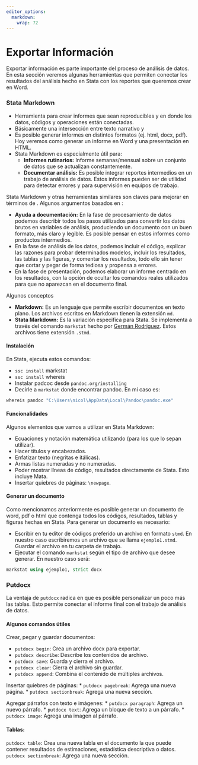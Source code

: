 ```yaml
---
editor_options:
  markdown:
    wrap: 72
---
```



# Exportar Información

Exportar información es parte importante del proceso de análisis de datos. En esta sección veremos algunas herramientas que permiten conectar los resultados del análisis hecho en Stata con los reportes que queremos crear en Word. 

### Stata Markdown

* Herramienta para crear informes que sean reproducibles y en donde los datos, códigos y operaciones están conectadas.  
* Básicamente una intersección entre texto narrativo y
* Es posible generar informes en distintos formatos (ej. html, docx, pdf). Hoy veremos como generar un informe en Word y una presentación en HTML. 
* Stata Markdown es especialmente útil para: 
  + **Informes rutinarios:** Informe semanas/mensual sobre un conjunto de datos que se actualizan constantemente. 
  + **Documentar análisis:** Es posible integrar reportes intermedios en un trabajo de análisis de datos. Estos informes pueden ser de utilidad para detectar errores y para supervisión en equipos de trabajo. 
        
Stata Markdown y otras herramientas similares son claves para mejorar en términos de \alert{reproducibilidad}. Algunos argumentos basados en \cite{rodriguez2017literate}:

* **Ayuda a documentación:** En la fase de procesamiento de datos podemos describir todos los pasos utilizados para convertir los datos brutos en variables de análisis, produciendo un documento con un buen formato, más claro y legible. Es posible pensar en estos informes como productos intermedios.
* En la fase de análisis de los datos, podemos incluir el código, explicar las razones para probar determinados modelos, incluir los resultados, las tablas y las figuras, y comentar los resultados, todo ello sin tener que cortar y pegar de forma tediosa y propensa a errores.
* En la fase de presentación, podemos elaborar un informe centrado en los resultados, con la opción de ocultar los comandos reales utilizados para que no aparezcan en el documento final.

Algunos conceptos

* **Markdown:** Es un lenguaje que permite escribir documentos en texto plano. Los archivos escritos en Markdown tienen la extensión `md`. 
* **Stata Markdown:** Es la variación especifica para Stata. Se implementa a través del comando `markstat` hecho por [Germán Rodriguez](https://data.princeton.edu/stata/markdown). Estos archivos tiene extensión `.stmd`.

#### Instalación

En Stata, ejecuta estos comandos: 

* `ssc install` markstat
* `ssc install` whereis  
* Instalar padcoc desde `pandoc.org/installing`
* Decirle a `markstat` donde encontrar pandoc. En mi caso es: 
```stata
whereis pandoc "C:\Users\nicol\AppData\Local\Pandoc\pandoc.exe"
```

#### Funcionalidades

Algunos elementos que vamos a utilizar en Stata Markdown: 

* Ecuaciones y notación matemática utilizando \LaTeX (para los que lo sepan utilizar). 
* Hacer títulos y encabezados. 
* Enfatizar texto (negritas e itálicas). 
* Armas listas numeradas y no numeradas. 
* Poder mostrar líneas de código, resultados directamente de Stata. Esto incluye Mata. 
* Insertar quiebres de páginas: `\newpage`. 

#### Generar un documento

Como mencionamos anteriormente es posible generar un documento de word, pdf o html que contenga todos los códigos, resultados, tablas y figuras hechas en Stata. Para generar un documento es necesario: 
        
* Escribir en tu editor de códigos preferido un archivo en formato `stmd`. En nuestro caso escribiremos un archivo que se llama `ejemplo1.stmd`. Guardar el archivo en tu carpeta de trabajo. 
* Ejecutar el comando `markstat` según el tipo de archivo que desee generar. En nuestro caso será:
```stata
markstat using ejemplo1, strict docx
```

### Putdocx

La ventaja de `putdocx` radica en que es posible personalizar un poco más las tablas. Esto permite conectar el informe final con el trabajo de análisis de datos. 

#### Algunos comandos útiles

Crear, pegar y guardar documentos:

* `putdocx begin`: Crea un archivo docx para exportar.
* `putdocx describe`: Describe los contenidos de archivo. 
* `putdocx save`: Guarda y cierra el archivo. 
* `putdocx clear`: Cierra el archivo sin guardar. 
* `putdocx append`: Combina el contenido de múltiples archivos. 

Insertar quiebres de páginas:
* `putdocx pagebreak`: Agrega una nueva página.
* `putdocx sectionbreak`: Agrega una nueva sección. 

Agregar párrafos con texto e imágenes:
* `putdocx paragraph`: Agrega un nuevo párrafo. 
* `putdocx text`: Agrega un bloque de texto a un párrafo. 
* `putdocx image`: Agrega una imagen al párrafo.

#### Tablas:

`putdocx table`: Crea una nueva tabla en el documento la que puede contener resultados de estimaciones, estadística descriptiva o datos. 
`putdocx sectionbreak`: Agrega una nueva sección. 
